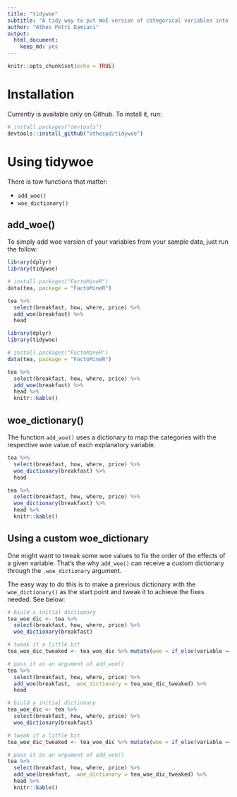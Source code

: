 ```yaml
---
title: "tidywoe"
subtitle: "A tidy way to put WoE version of categorical variables into data.frame."
author: "Athos Petri Damiani"
output: 
  html_document: 
    keep_md: yes
---
```


```r
knitr::opts_chunk$set(echo = TRUE)
```

# Installation

Currently is available only on Github. To install it, run:

```r
# install.packages("devtools")
devtools::install_github("athospd/tidywoe")
```

# Using tidywoe 

There is tow functions that matter:

- `add_woe()`
- `woe_dictionary()`

## add_woe()

To simply add woe version of your variables from your sample data, just run the follow:

```r
library(dplyr)
library(tidywoe)

# install.packages("FactoMineR")
data(tea, package = "FactoMineR")

tea %>%
  select(breakfast, how, where, price) %>% 
  add_woe(breakfast) %>%
  head
```


```r
library(dplyr)
library(tidywoe)

# install.packages("FactoMineR")
data(tea, package = "FactoMineR")

tea %>%
  select(breakfast, how, where, price) %>% 
  add_woe(breakfast) %>%
  head %>%
  knitr::kable()
```

## woe_dictionary()

The function `add_woe()` uses a dictionary to map the categories with the respective woe value of each explanatory variable.

```r
tea %>%
  select(breakfast, how, where, price) %>% 
  woe_dictionary(breakfast) %>%
  head
```


```r
tea %>%
  select(breakfast, how, where, price) %>% 
  woe_dictionary(breakfast) %>%
  head %>%
  knitr::kable()
```

## Using a custom woe_dictionary

One might want to tweak some woe values to fix the order of the effects of a given variable. That's the why `add_woe()` can receive a custom dictionary through the `.woe_dictionary` argument.

The easy way to do this is to make a previous dictionary with the `woe_dictionary()` as the start point and tweak it to achieve the fixes needed. See below:

```r
# biuld a initial dictionary
tea_woe_dic <- tea %>%
  select(breakfast, how, where, price) %>% 
  woe_dictionary(breakfast)

# tweak it a little bit
tea_woe_dic_tweaked <- tea_woe_dic %>% mutate(woe = if_else(variable == "price" & explanatory == "p_unknown", 0, woe))

# pass it as an argument of add_woe()
tea %>%
  select(breakfast, how, where, price) %>% 
  add_woe(breakfast, .woe_dictionary = tea_woe_dic_tweaked) %>%
  head
```


```r
# biuld a initial dictionary
tea_woe_dic <- tea %>%
  select(breakfast, how, where, price) %>% 
  woe_dictionary(breakfast)

# tweak it a little bit
tea_woe_dic_tweaked <- tea_woe_dic %>% mutate(woe = if_else(variable == "price" & explanatory == "p_unknown", 0, woe))

# pass it as an argument of add_woe()
tea %>%
  select(breakfast, how, where, price) %>% 
  add_woe(breakfast, .woe_dictionary = tea_woe_dic_tweaked) %>%
  head %>%
  knitr::kable()
```

